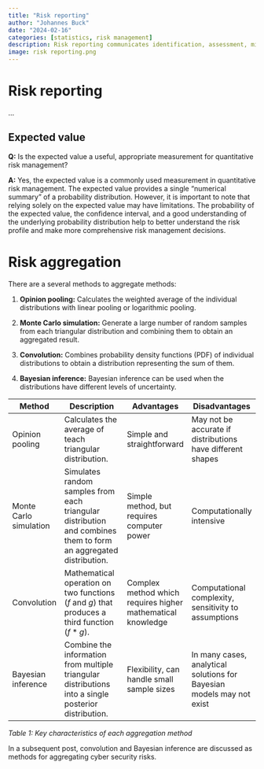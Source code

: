 ```yaml
---
title: "Risk reporting"
author: "Johannes Buck"
date: "2024-02-16"
categories: [statistics, risk management]
description: Risk reporting communicates identification, assessment, mitigation, and monitoring of risks and opportunities to stakeholders for informed decision-making and protection the organization and its assets.
image: risk reporting.png
---
```


# Risk reporting

...

## Expected value

**Q:** Is the expected value a useful, appropriate measurement for quantitative risk management?

**A:** Yes, the expected value is a commonly used measurement in quantitative risk management. The expected value provides a single "numerical summary" of a probability distribution. However, it is important to note that relying solely on the expected value may have limitations. The probability of the expected value, the confidence interval, and a good understanding of the underlying probability distribution help to better understand the risk profile and make more comprehensive risk management decisions.


# Risk aggregation

There are a several methods to aggregate methods:

1.  **Opinion pooling:** Calculates the weighted average of the individual distributions with linear pooling or logarithmic pooling.

2.  **Monte Carlo simulation:** Generate a large number of random samples from each triangular distribution and combining them to obtain an aggregated result.

3.  **Convolution:** Combines probability density functions (PDF) of individual distributions to obtain a distribution representing the sum of them.

4.  **Bayesian inference:** Bayesian inference can be used when the distributions have different levels of uncertainty.

| Method                 | Description                                                                                                      | Advantages                                                  | Disadvantages                                                         |
|------------------------|------------------------------------------------------------------------------------------------------------------|-------------------------------------------------------------|-----------------------------------------------------------------------|
| Opinion pooling        | Calculates the average of teach triangular distribution.                                                         | Simple and straightforward                                  | May not be accurate if distributions have different shapes            |
| Monte Carlo simulation | Simulates random samples from each triangular distribution and combines them to form an aggregated distribution. | Simple method, but requires computer power                  | Computationally intensive                                             |
| Convolution            | Mathematical operation on two functions ($f$ and $g$) that produces a third function ($f*g$).                    | Complex method which requires higher mathematical knowledge | Computational complexity, sensitivity to assumptions                  |
| Bayesian inference     | Combine the information from multiple triangular distributions into a single posterior distribution.             | Flexibility, can handle small sample sizes                  | In many cases, analytical solutions for Bayesian models may not exist |

*Table 1: Key characteristics of each aggregation method*

In a subsequent post, convolution and Bayesian inference are discussed as methods for aggregating cyber security risks.

